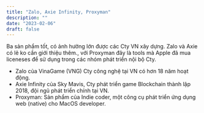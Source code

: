 ```yaml
---
title: "Zalo, Axie Infinity, Proxyman"
description: ""
date: "2023-02-06"
draft: false
---
```


Ba sản phẩm tốt, có ảnh hưởng lớn được các Cty VN xây dựng.
Zalo và Axie có lẽ ko cần giới thiệu thêm., với Proxyman đây là tools mà Apple đã mua liceneses để sử dụng trong các nhóm phát triển nội bộ Cty.

- Zalo của VinaGame (VNG) Cty công nghệ tại VN có hơn 18 năm hoạt động.
- Axie Infinity của Sky Mavis, Cty phát triển game Blockchain thành lập 2018, đội ngũ phát triển chính tại VN.
- Proxyman: Sản phẩm của Indie coder, một công cụ phát triển ứng dụng web (native) cho MacOS developer.
